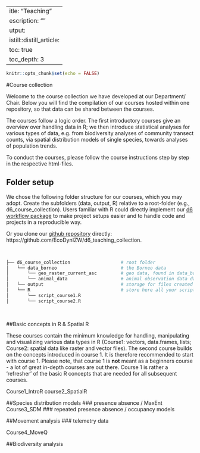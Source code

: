  ---
title: "Teaching"
description: ""
output:
distill::distill_article:
  toc: true
  toc_depth: 3
---

```r
knitr::opts_chunk$set(echo = FALSE)
```

#Course collection

Welcome to the course collection we have developed at our Department/ Chair. Below you will find the compilation of our courses hosted within one repository, so that data can be shared between the courses.

The courses follow a logic order. The first introductory courses give an overview over handling data in R; we then introduce statistical analyses for various types of data, e.g. from biodiversity analyses of community transect counts, via spatial distribution models of single species, towards analyses of population trends.

To conduct the courses, please follow the course instructions step by step in the respective html-files.

## Folder setup

We chose the following folder structure for our courses, which you may adopt. Create the subfolders (data, output, R) relative to a root-folder (e.g., d6_course_collection). Users familiar with R could directly implement our [d6 workflow package](https://github.com/EcoDynIZW/d6) to make project setups easier and to handle code and projects in a reproducible way.

Or you clone our [github repository](https://github.com/EcoDynIZW/d6_teaching_collection) directly:
https://github.com/EcoDynIZW/d6_teaching_collection.

<br>

``` bash
├── d6_course_collection                   # root folder 
│   └── data_borneo                        # the Borneo data
│       └── geo_raster_current_asc         # geo data, found in data_borneo
│       └── animal_data                    # animal observation data data_borneo
│   └── output                             # storage for files created during course
│   └── R                                  # store here all your scripts, i.e.
│       └── script_course1.R
│       └── script_course2.R
```
<br>



##Basic concepts in R & Spatial R

These courses contain the minimum knowledge for handling, manipulating and visualizing various data types in R (Course1: vectors, data.frames, lists; Course2: spatial data like raster and vector files). The second course builds on the concepts introduced in course 1. It is therefore recommended to start with course 1. Please note, that course 1 is **not** meant as a beginners course - a lot of great in-depth courses are out there. Course 1 is rather a 'refresher' of the basic R concepts that are needed for all subsequent courses.


Course1_IntroR
course2_SpatialR



##Species distribution models 
### presence absence / MaxEnt
Course3_SDM
### repeated presence absence / occupancy models


##Movement analysis
### telemetry data

Course4_MoveQ

##Biodiversity analysis



